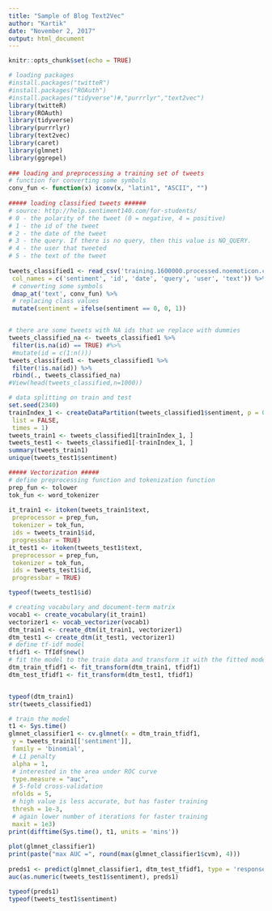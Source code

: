 ---
title: "Sample of Blog Text2Vec"
author: "Kartik"
date: "November 2, 2017"
output: html_document
---

```{r setup, include=FALSE}
knitr::opts_chunk$set(echo = TRUE)
```


```{r}

# loading packages
#install.packages("twitteR")
#install.packages("ROAuth")
#install.packages("tidyverse")#,"purrrlyr","text2vec")
library(twitteR)
library(ROAuth)
library(tidyverse)
library(purrrlyr)
library(text2vec)
library(caret)
library(glmnet)
library(ggrepel)
 
### loading and preprocessing a training set of tweets
# function for converting some symbols
conv_fun <- function(x) iconv(x, "latin1", "ASCII", "")
 
##### loading classified tweets ######
# source: http://help.sentiment140.com/for-students/
# 0 - the polarity of the tweet (0 = negative, 4 = positive)
# 1 - the id of the tweet
# 2 - the date of the tweet
# 3 - the query. If there is no query, then this value is NO_QUERY.
# 4 - the user that tweeted
# 5 - the text of the tweet
 
tweets_classified1 <- read_csv('training.1600000.processed.noemoticon.csv',
 col_names = c('sentiment', 'id', 'date', 'query', 'user', 'text')) %>%
 # converting some symbols
 dmap_at('text', conv_fun) %>%
 # replacing class values
 mutate(sentiment = ifelse(sentiment == 0, 0, 1))


# there are some tweets with NA ids that we replace with dummies
tweets_classified_na <- tweets_classified1 %>%
 filter(is.na(id) == TRUE) #%>%
 #mutate(id = c(1:n()))
tweets_classified1 <- tweets_classified1 %>%
 filter(!is.na(id)) %>%
 rbind(., tweets_classified_na)
#View(head(tweets_classified,n=1000))
```



```{r}
# data splitting on train and test
set.seed(2340)
trainIndex_1 <- createDataPartition(tweets_classified1$sentiment, p = 0.8, 
 list = FALSE, 
 times = 1)
tweets_train1 <- tweets_classified1[trainIndex_1, ]
tweets_test1 <- tweets_classified1[-trainIndex_1, ]
summary(tweets_train1)
unique(tweets_test1$sentiment)
```

```{r}
##### Vectorization #####
# define preprocessing function and tokenization function
prep_fun <- tolower
tok_fun <- word_tokenizer
 
it_train1 <- itoken(tweets_train1$text, 
 preprocessor = prep_fun, 
 tokenizer = tok_fun,
 ids = tweets_train1$id,
 progressbar = TRUE)
it_test1 <- itoken(tweets_test1$text, 
 preprocessor = prep_fun, 
 tokenizer = tok_fun,
 ids = tweets_test1$id,
 progressbar = TRUE)

typeof(tweets_test1$id)
```

```{r}
# creating vocabulary and document-term matrix
vocab1 <- create_vocabulary(it_train1)
vectorizer1 <- vocab_vectorizer(vocab1)
dtm_train1 <- create_dtm(it_train1, vectorizer1)
dtm_test1 <- create_dtm(it_test1, vectorizer1)
# define tf-idf model
tfidf1 <- TfIdf$new()
# fit the model to the train data and transform it with the fitted model
dtm_train_tfidf1 <- fit_transform(dtm_train1, tfidf1)
dtm_test_tfidf1 <- fit_transform(dtm_test1, tfidf1)


typeof(dtm_train1)
str(tweets_classified1)
```

```{r}
# train the model
t1 <- Sys.time()
glmnet_classifier1 <- cv.glmnet(x = dtm_train_tfidf1,
 y = tweets_train1[['sentiment']], 
 family = 'binomial', 
 # L1 penalty
 alpha = 1,
 # interested in the area under ROC curve
 type.measure = "auc",
 # 5-fold cross-validation
 nfolds = 5,
 # high value is less accurate, but has faster training
 thresh = 1e-3,
 # again lower number of iterations for faster training
 maxit = 1e3)
print(difftime(Sys.time(), t1, units = 'mins'))
 
plot(glmnet_classifier1)
print(paste("max AUC =", round(max(glmnet_classifier1$cvm), 4)))
 
preds1 <- predict(glmnet_classifier1, dtm_test_tfidf1, type = 'response')[ ,1]
auc(as.numeric(tweets_test1$sentiment), preds1)

typeof(preds1)
typeof(tweets_test1$sentiment)
```